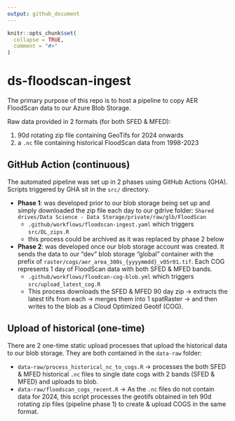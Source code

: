 ```yaml
---
output: github_document
---
```


<!-- README.md is generated from README.Rmd. Please edit that file -->

```r
knitr::opts_chunk$set(
  collapse = TRUE,
  comment = "#>"
)
```

# ds-floodscan-ingest

<!-- badges: start -->
<!-- badges: end -->

The primary purpose of this repo is to host a pipeline to copy AER FloodScan data to our Azure Blob Storage.

Raw data provided in 2 formats (for both SFED & MFED):

1. 90d rotating zip file containing GeoTifs for 2024 onwards
2. a `.nc` file containing historical FloodScan data from 1998-2023


## GitHub Action (continuous)

The automated pipeline was set up in 2 phases using GitHub Actions (GHA). Scripts triggered by GHA sit in the `src/` directory.

- **Phase 1**: was developed prior to our blob storage being  set up and simply downloaded the zip file each day to our gdrive folder: `Shared drives/Data Science - Data Storage/private/raw/glb/FloodScan`
  + `.github/workflows/floodscan-ingest.yaml` which triggers `src/DL_zips.R` 
  + this process could be archived as it was replaced by phase 2 below
  
- **Phase 2**: was developed once our blob storage account was created. It sends the data to our "dev" blob storage "global" container with the prefix of `raster/cogs/aer_area_300s_{yyyymmdd}_v05r01.tif`. Each COG represents 1 day of FloodScan data with both SFED & MFED bands.
  + `.github/workflows/floodcan-cog-blob.yml` which triggers `src/upload_latest_cog.R`
  + This process downloads the SFED & MFED 90 day zip -> extracts the latest tifs from each -> merges them into 1 spatRaster -> and then writes to the blob as a Cloud Optimized Geotif (COG).

## Upload of historical (one-time)

There are 2 one-time static upload processes that upload the historical data to our blob storage. They are both contained in the `data-raw` folder:

- `data-raw/process_historical_nc_to_cogs.R` -> processes the both SFED & MFED historical `.nc` files to single date cogs with 2 bands (SFED & MFED) and uploads to blob.
- `data-raw/floodscan_cogs_recent.R` -> As the `.nc` files do not contain data for 2024, this script processes the geotifs obtained in teh 90d rotating zip files (pipeline phase 1) to create & upload COGS in the same format.

